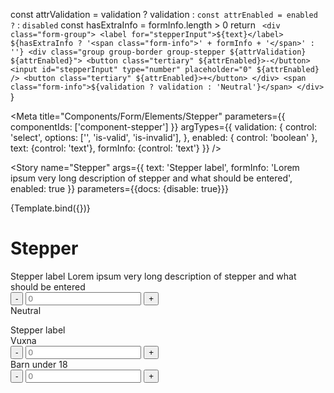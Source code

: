 
  const attrValidation = validation ? validation : ``
  const attrEnabled = enabled ? `` : `disabled`
  const hasExtraInfo = formInfo.length > 0
  return `
    <div class="form-group">
        <label for="stepperInput">${text}</label>
        ${hasExtraInfo ? '<span class="form-info">' + formInfo + '</span>' : ''}
        <div class="group group-border group-stepper ${attrValidation} ${attrEnabled}">
            <button class="tertiary" ${attrEnabled}>-</button>
            <input id="stepperInput" type="number" placeholder="0" ${attrEnabled} />
            <button class="tertiary" ${attrEnabled}>+</button>
        </div>
        <span class="form-info">${validation ? validation : 'Neutral'}</span>
    </div>`
}

<Meta
  title="Components/Form/Elements/Stepper"
  parameters={{
    componentIds: ['component-stepper']
  }}
  argTypes={{
    validation: {
      control: 'select',
      options: ['', 'is-valid', 'is-invalid'],
    },
    enabled: {
      control: 'boolean'
    },
    text: {control: 'text'},
    formInfo: {control: 'text'}
  }}
/>

<Story
  name="Stepper"
  args={{
    text: 'Stepper label',
    formInfo: 'Lorem ipsum very long description of stepper and what should be entered',
    enabled: true
  }}
  parameters={{docs: {disable: true}}}
>
  {Template.bind({})}
</Story>

# Stepper

<Canvas>
  <form>
    <div class="form-group">
      <label for="stepperInput">Stepper label</label>
      <span class="form-info">Lorem ipsum very long description of stepper and what should be entered</span>
      <div class="group group-border group-stepper">
        <button className="tertiary">-</button>
        <input id="stepperInput" type="number" placeholder="0"/>
        <button className="tertiary">+</button>
      </div>
      <span class="form-info">Neutral</span>
    </div>
  </form>
</Canvas>

<Canvas>
  <form>
    <div class="form-group">
      <label for="stepperInput">Stepper label</label>
      <div className="horizontal">
        <div>
        <div>
          <span class="form-info">Vuxna</span>
          <div class="group group-border group-stepper">
            <button className="tertiary">-</button>
            <input id="stepperInput" type="number" placeholder="0"/>
            <button className="tertiary">+</button>
          </div>
        </div>
        </div>
        <div>
        <div>
          <span class="form-info">Barn under 18</span>
          <div class="group group-border group-stepper">
            <button className="tertiary">-</button>
            <input id="stepperInput" type="number" placeholder="0"/>
            <button className="tertiary">+</button>
          </div>
        </div>
        </div>
      </div>
    </div>
  </form>
</Canvas>

